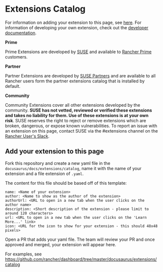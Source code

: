 # Extensions Catalog


For information on adding your extension to this page, see [here](#add-your-extension). For information of developing your own extension, check out the [developer documentation](http://localhost:3000/extensions/next/extensions-getting-started).

**Prime**

Prime Extensions are developed by [SUSE](https://www.suse.com/) and available to [Rancher Prime](https://www.rancher.com/products/rancher-platform) customers.

<Catalog group="prime"/>

**Partner**

Partner Extensions are developed by [SUSE Partners](https://www.suse.com/partners/) and are available to all Rancher users form the partner extensions catalog that is installed by default.

<Catalog group="partner"/>

**Community**

Community Extensions cover all other extensions developed by the community. **SUSE has not vetted, reviewed or verified these extensions and takes no liability for them. Use of
these extensions is at your own risk**. SUSE reserves the right to reject or remove extensions which are broken, dangerous, or expose known vulnerabilities. To report an issue with an
extension on this page, contact SUSE via the #extensions channel on the [Rancher User's Slack](https://rancher-users.slack.com/archives/C04PPGWAWNR).

<Catalog/>

## <a name="add-your-extension"></a>Add your extension to this page

Fork this repository and create a new yaml file in the `docusaurus/docs/extensions/catalog`, name it with the name of your extension and a file extension of `.yaml`.

The content for this file should be based off of this template:

```
name: <Name of your extension>
author: <Name to show as the author of the extension>
authorUrl: <URL to open in a new tab when the user clicks on the author name>
description: <Short description of the extension - please limit to around 120 characters>
url: <URL to open in a new tab when the user clicks on the 'Learn More...' link>
icon: <URL for the icon to show for your extension - this should 48x48 pixels>
```

Open a PR that adds your yaml file. The team will review your PR and once approved and merged, your extension will appear here.

For examples, see https://github.com/rancher/dashboard/tree/master/docusaurus/extensions/catalog